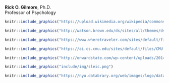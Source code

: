 **Rick O. Gilmore**, Ph.D.</br>
Professor of Psychology

```r
knitr::include_graphics("https://upload.wikimedia.org/wikipedia/commons/thumb/0/0b/DenverCP.JPG/266px-DenverCP.JPG")
```

```r
knitr::include_graphics("http://watson.brown.edu/ds/sites/all/themes/ds/img/header/brown_large.png")
```

```r
knitr::include_graphics("https://www.wheretraveler.com/sites/default/files/styles/wt17_promoted/public/WashingtonDC-shutterstock_93633676.jpg?itok=IT7CL9PU")
```

```r
knitr::include_graphics("https://ai.cs.cmu.edu/sites/default/files/CMU.png")
```

```r
knitr::include_graphics("http://onwardstate.com/wp-content/uploads/2014/10/93")
```

```r
knitr::include_graphics("include/img/sleic.png")
```

```r
knitr::include_graphics("https://nyu.databrary.org/web/images/logo/databrary-nav.svg")
```